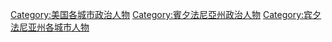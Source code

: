 [[Category:美国各城市政治人物|Category:美国各城市政治人物]]
[[Category:賓夕法尼亞州政治人物|Category:賓夕法尼亞州政治人物]]
[[Category:宾夕法尼亚州各城市人物|Category:宾夕法尼亚州各城市人物]]